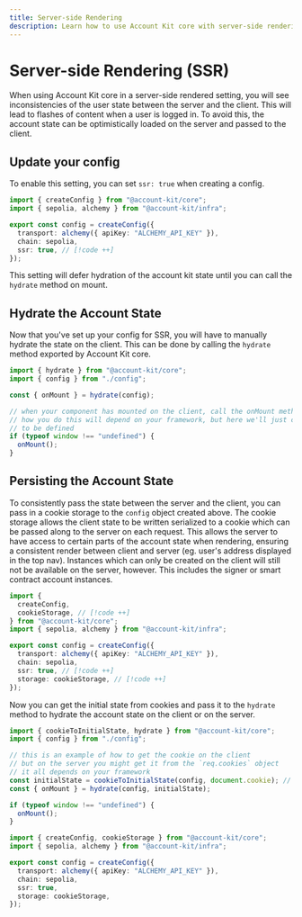 ```yaml
---
title: Server-side Rendering
description: Learn how to use Account Kit core with server-side rendering.
---
```


# Server-side Rendering (SSR)

When using Account Kit core in a server-side rendered setting, you will see inconsistencies of the user state between the server and the client. This will lead to flashes of content when a user is logged in. To avoid this, the account state can be optimistically loaded on the server and passed to the client.

## Update your config

To enable this setting, you can set `ssr: true` when creating a config.

```ts twoslash
import { createConfig } from "@account-kit/core";
import { sepolia, alchemy } from "@account-kit/infra";

export const config = createConfig({
  transport: alchemy({ apiKey: "ALCHEMY_API_KEY" }),
  chain: sepolia,
  ssr: true, // [!code ++]
});
```

This setting will defer hydration of the account kit state until you can call the `hydrate` method on mount.

## Hydrate the Account State

Now that you've set up your config for SSR, you will have to manually hydrate the state on the client. This can be done by calling the `hydrate` method exported by Account Kit core.

<CodeBlocks>

```ts twoslash [hydrate.ts]
import { hydrate } from "@account-kit/core";
import { config } from "./config";

const { onMount } = hydrate(config);

// when your component has mounted on the client, call the onMount method
// how you do this will depend on your framework, but here we'll just check for `window`
// to be defined
if (typeof window !== "undefined") {
  onMount();
}
```

<Markdown src="../../shared/core/ssr-config.mdx" />

</CodeBlocks>

## Persisting the Account State

To consistently pass the state between the server and the client, you can pass in a cookie storage to the `config` object created above. The cookie storage allows the client state to be written serialized to a cookie which can be passed along to the server on each request. This allows the server to have access to certain parts of the account state when rendering, ensuring a consistent render between client and server (eg. user's address displayed in the top nav). Instances which can only be created on the client will still not be available on the server, however. This includes the signer or smart contract account instances.

```ts twoslash
import {
  createConfig,
  cookieStorage, // [!code ++]
} from "@account-kit/core";
import { sepolia, alchemy } from "@account-kit/infra";

export const config = createConfig({
  transport: alchemy({ apiKey: "ALCHEMY_API_KEY" }),
  chain: sepolia,
  ssr: true, // [!code ++]
  storage: cookieStorage, // [!code ++]
});
```

Now you can get the initial state from cookies and pass it to the `hydrate` method to hydrate the account state on the client or on the server.

<CodeBlocks>

```ts twoslash [hydrate.ts]
import { cookieToInitialState, hydrate } from "@account-kit/core";
import { config } from "./config";

// this is an example of how to get the cookie on the client
// but on the server you might get it from the `req.cookies` object
// it all depends on your framework
const initialState = cookieToInitialState(config, document.cookie); // [!code ++]
const { onMount } = hydrate(config, initialState);

if (typeof window !== "undefined") {
  onMount();
}
```

```ts twoslash [config.ts] filename="config.ts"
import { createConfig, cookieStorage } from "@account-kit/core";
import { sepolia, alchemy } from "@account-kit/infra";

export const config = createConfig({
  transport: alchemy({ apiKey: "ALCHEMY_API_KEY" }),
  chain: sepolia,
  ssr: true,
  storage: cookieStorage,
});
```

</CodeBlocks>
